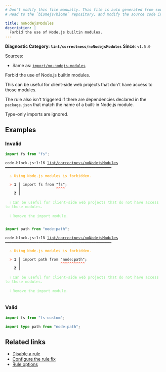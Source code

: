 ```yaml
---
# Don't modify this file manually. This file is auto generated from source, and you will lose your changes next time the website is built.
# Head to the `biomejs/biome` repository, and modify the source code in there.

title: noNodejsModules
description: |
  Forbid the use of Node.js builtin modules.
---
```


**Diagnostic Category: `lint/correctness/noNodejsModules`**
<Tabs>
<TabItem label="JavaScript (and super languages)" icon="seti:javascript">
**Since**: `v1.5.0`

Sources: 
- Same as: <a href="https://github.com/import-js/eslint-plugin-import/blob/main/docs/rules/no-nodejs-modules.md" target="_blank"><code>import/no-nodejs-modules</code></a>

Forbid the use of Node.js builtin modules.

This can be useful for client-side web projects that don't have access to those modules.

The rule also isn't triggered if there are dependencies declared in the `package.json` that match
the name of a built-in Node.js module.

Type-only imports are ignored.

## Examples

### Invalid

```js
import fs from "fs";
```

<pre class="language-text"><code class="language-text">code-block.js:1:16 <a href="https://biomejs.dev/linter/rules/no-nodejs-modules">lint/correctness/noNodejsModules</a> ━━━━━━━━━━━━━━━━━━━━━━━━━━━━━━━━━━━━━━━━━━━━━━━━<br /><br />  <strong><span style="color: Orange;">⚠</span></strong> <span style="color: Orange;">Using Node.js modules is forbidden.</span><br />  <br />  <strong><span style="color: Tomato;">&gt;</span></strong> <strong>1 │ </strong>import fs from &quot;fs&quot;;<br />   <strong>   │ </strong>               <strong><span style="color: Tomato;">^</span></strong><strong><span style="color: Tomato;">^</span></strong><strong><span style="color: Tomato;">^</span></strong><strong><span style="color: Tomato;">^</span></strong><br />    <strong>2 │ </strong><br />  <br />  <strong><span style="color: lightgreen;">ℹ</span></strong> <span style="color: lightgreen;">Can be useful for client-side web projects that do not have access to those modules.</span><br />  <br />  <strong><span style="color: lightgreen;">ℹ</span></strong> <span style="color: lightgreen;">Remove the import module.</span><br />  <br /></code></pre>

```js
import path from "node:path";
```

<pre class="language-text"><code class="language-text">code-block.js:1:18 <a href="https://biomejs.dev/linter/rules/no-nodejs-modules">lint/correctness/noNodejsModules</a> ━━━━━━━━━━━━━━━━━━━━━━━━━━━━━━━━━━━━━━━━━━━━━━━━<br /><br />  <strong><span style="color: Orange;">⚠</span></strong> <span style="color: Orange;">Using Node.js modules is forbidden.</span><br />  <br />  <strong><span style="color: Tomato;">&gt;</span></strong> <strong>1 │ </strong>import path from &quot;node:path&quot;;<br />   <strong>   │ </strong>                 <strong><span style="color: Tomato;">^</span></strong><strong><span style="color: Tomato;">^</span></strong><strong><span style="color: Tomato;">^</span></strong><strong><span style="color: Tomato;">^</span></strong><strong><span style="color: Tomato;">^</span></strong><strong><span style="color: Tomato;">^</span></strong><strong><span style="color: Tomato;">^</span></strong><strong><span style="color: Tomato;">^</span></strong><strong><span style="color: Tomato;">^</span></strong><strong><span style="color: Tomato;">^</span></strong><strong><span style="color: Tomato;">^</span></strong><br />    <strong>2 │ </strong><br />  <br />  <strong><span style="color: lightgreen;">ℹ</span></strong> <span style="color: lightgreen;">Can be useful for client-side web projects that do not have access to those modules.</span><br />  <br />  <strong><span style="color: lightgreen;">ℹ</span></strong> <span style="color: lightgreen;">Remove the import module.</span><br />  <br /></code></pre>

### Valid

```js
import fs from "fs-custom";
```

```ts
import type path from "node:path";
```

## Related links

- [Disable a rule](/linter/#disable-a-lint-rule)
- [Configure the rule fix](/linter#configure-the-rule-fix)
- [Rule options](/linter/#rule-options)

</TabItem>
</Tabs>

